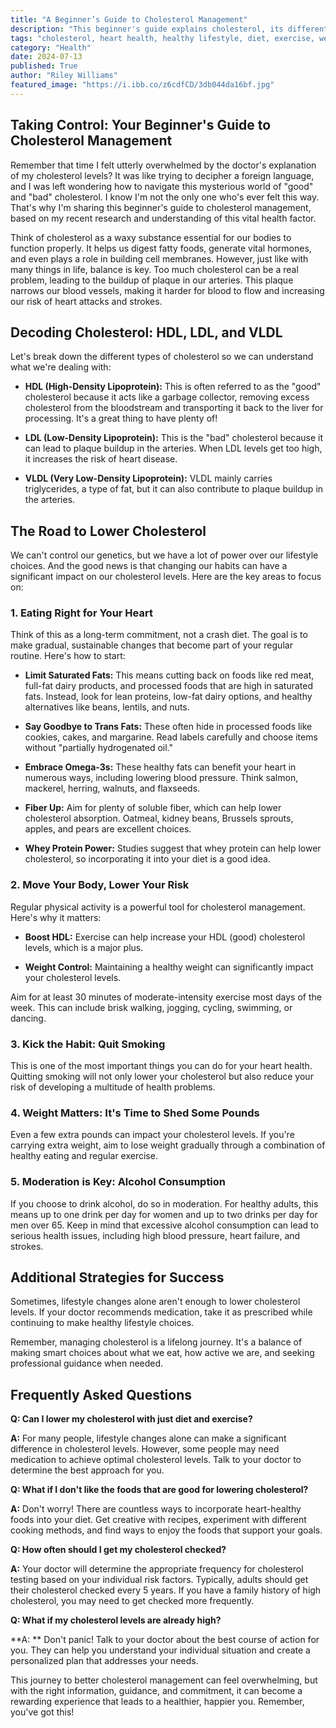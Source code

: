 ```yaml
---
title: "A Beginner’s Guide to Cholesterol Management"
description: "This beginner's guide explains cholesterol, its different types, and how lifestyle changes like diet, exercise, and quitting smoking can help manage cholesterol levels and reduce the risk of heart disease."
tags: "cholesterol, heart health, healthy lifestyle, diet, exercise, weight loss, smoking cessation, HDL, LDL, VLDL, heart disease,  prevention,  nutrition,  fitness,  wellness,  health tips"
category: "Health"
date: 2024-07-13
published: True
author: "Riley Williams"
featured_image: "https://i.ibb.co/z6cdfCD/3db044da16bf.jpg"
---
```


##  Taking Control: Your Beginner's Guide to Cholesterol Management

Remember that time I felt utterly overwhelmed by the doctor's explanation of my cholesterol levels? It was like trying to decipher a foreign language, and I was left wondering how to navigate this mysterious world of "good" and "bad" cholesterol.  I know I'm not the only one who's ever felt this way. That's why I'm sharing this beginner's guide to cholesterol management, based on my recent research and understanding of this vital health factor.

Think of cholesterol as a waxy substance essential for our bodies to function properly. It helps us digest fatty foods,  generate vital hormones, and even plays a role in building cell membranes.  However, just like with many things in life, balance is key. Too much cholesterol can be a real problem, leading to the buildup of plaque in our arteries. This plaque narrows our blood vessels, making it harder for blood to flow and increasing our risk of heart attacks and strokes. 

##  Decoding Cholesterol: HDL, LDL, and VLDL

Let's break down the different types of cholesterol so we can understand what we're dealing with:

* **HDL (High-Density Lipoprotein):** This is often referred to as the "good" cholesterol because it acts like a  garbage collector, removing excess cholesterol from the bloodstream and transporting it back to the liver for processing.  It's a great thing to have plenty of! 

* **LDL (Low-Density Lipoprotein):** This is the "bad" cholesterol because it can lead to plaque buildup in the arteries. When LDL levels get too high, it increases the risk of heart disease. 

* **VLDL (Very Low-Density Lipoprotein):** VLDL mainly carries triglycerides, a type of fat, but it can also contribute to plaque buildup in the arteries.

##  The Road to Lower Cholesterol

We can't control our genetics, but we have a lot of power over our lifestyle choices.  And the good news is that changing our habits can have a significant impact on our cholesterol levels. Here are the key areas to focus on:

###  1. Eating Right for Your Heart

Think of this as a long-term commitment, not a crash diet.  The goal is to make gradual, sustainable changes that become part of your regular routine. Here's how to start:

* **Limit Saturated Fats:** This means cutting back on foods like red meat, full-fat dairy products, and processed foods that are high in saturated fats.  Instead, look for lean proteins, low-fat dairy options, and healthy alternatives like beans, lentils, and nuts.

* **Say Goodbye to Trans Fats:** These often hide in processed foods like cookies, cakes, and margarine.  Read labels carefully and choose items without "partially hydrogenated oil."

* **Embrace Omega-3s:** These healthy fats can benefit your heart in numerous ways, including lowering blood pressure. Think salmon, mackerel, herring, walnuts, and flaxseeds.

* **Fiber Up:** Aim for plenty of soluble fiber, which can help lower cholesterol absorption.  Oatmeal, kidney beans, Brussels sprouts, apples, and pears are excellent choices.

* **Whey Protein Power:** Studies suggest that whey protein can help lower cholesterol, so incorporating it into your diet is a good idea.

###  2.  Move Your Body, Lower Your Risk

Regular physical activity is a powerful tool for cholesterol management. Here's why it matters:

* **Boost HDL:** Exercise can help increase your HDL (good) cholesterol levels, which is a major plus. 

* **Weight Control:**  Maintaining a healthy weight can significantly impact your cholesterol levels.

Aim for at least 30 minutes of moderate-intensity exercise most days of the week.  This can include brisk walking, jogging, cycling, swimming, or dancing. 

###  3.  Kick the Habit: Quit Smoking

This is one of the most important things you can do for your heart health.  Quitting smoking will not only lower your cholesterol but also reduce your risk of developing a multitude of health problems. 

###  4.  Weight Matters:  It's Time to Shed Some Pounds

Even a few extra pounds can impact your cholesterol levels. If you're carrying extra weight, aim to lose weight gradually through a combination of healthy eating and regular exercise. 

###  5.  Moderation is Key:  Alcohol Consumption

If you choose to drink alcohol, do so in moderation. For healthy adults, this means up to one drink per day for women and up to two drinks per day for men over 65.  Keep in mind that excessive alcohol consumption can lead to serious health issues, including high blood pressure, heart failure, and strokes. 

##  Additional Strategies for Success

Sometimes, lifestyle changes alone aren't enough to lower cholesterol levels. If your doctor recommends medication,  take it as prescribed while continuing to make healthy lifestyle choices. 

Remember, managing cholesterol is a lifelong journey. It's a balance of making smart choices about what we eat, how active we are, and seeking professional guidance when needed. 

##  Frequently Asked Questions

**Q: Can I lower my cholesterol with just diet and exercise?**

**A:**  For many people, lifestyle changes alone can make a significant difference in cholesterol levels. However,  some people may need medication to achieve optimal cholesterol levels. Talk to your doctor to determine the best approach for you. 

**Q: What if I don't like the foods that are good for lowering cholesterol?**

**A:**  Don't worry! There are countless ways to incorporate heart-healthy foods into your diet. Get creative with recipes, experiment with different cooking methods, and find ways to enjoy the foods that support your goals. 

**Q:  How often should I get my cholesterol checked?**

**A:** Your doctor will determine the appropriate frequency for cholesterol testing based on your individual risk factors.  Typically, adults should get their cholesterol checked every 5 years. If you have a family history of high cholesterol, you may need to get checked more frequently. 

**Q:  What if my cholesterol levels are already high?**

**A: ** Don't panic!  Talk to your doctor about the best course of action for you.  They can help you understand your individual situation and create a personalized plan that addresses your needs.

This journey to better cholesterol management can feel overwhelming, but with the right information, guidance, and commitment, it can become a rewarding experience that leads to a healthier, happier you.  Remember, you've got this!  
